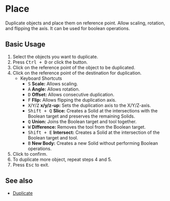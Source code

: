 
# Place

<Reference shortcut="Ctrl + D" command="Place" button="Left of Command Bar" buttonIcon='button-place' />

Duplicate objects and place them on reference point. Allow scaling, rotation, and flipping the axis. It can be used for boolean operations.

## Basic Usage

1. Select the objects you want to duplicate.
2. Press <kbd>Ctrl + D</kbd> or click the button.
3. Click on the reference point of the object to be duplicated.
4. Click on the reference point of the destination for duplication.
   - <Kst>Keyboard Shortcuts</Kst>
      - <kbd>S</kbd> **Scale:** Allows scaling.
      - <kbd>A</kbd> **Angle:** Allows rotation.
      - <kbd>D</kbd> **Offset:** Allows consecutive duplication.
      - <kbd>F</kbd> **Flip:** Allows flipping the duplication axis.
      - <kbd>X</kbd>/<kbd>Y</kbd>/<kbd>Z</kbd> **x/y/z-up:** Sets the duplication axis to the X/Y/Z-axis.
      - <kbd>Shift + Q</kbd> **Slice:** Creates a Solid at the intersections with the Boolean target and preserves the remaining Solids.
      - <kbd>Q</kbd> **Union:** Joins the Boolean target and tool together.
      - <kbd>W</kbd> **Difference:** Removes the tool from the Boolean target.
      - <kbd>Shift + E</kbd> **Intersect:** Creates a Solid at the intersection of the Boolean target and tool.
      - <kbd>B</kbd> **New Body:** Creates a new Solid without performing Boolean operations.
5. Click to confirm.
6. To duplicate more object, repeat steps 4 and 5.
7. Press <kbd>Esc</kbd> to exit.

<VideoPlayer fileName="place"/>

## See also
- [Duplicate](duplicate)
